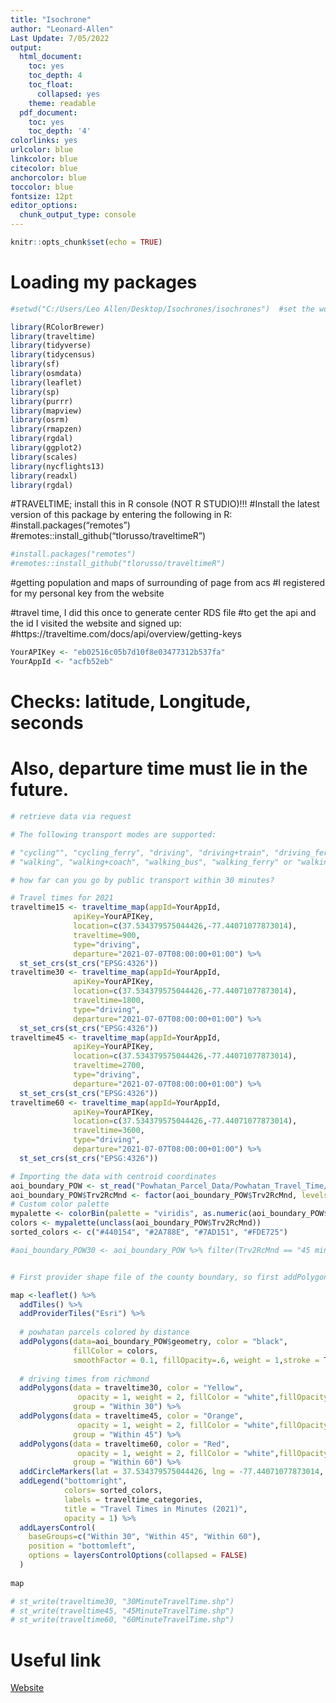```yaml
---
title: "Isochrone"
author: "Leonard-Allen"
Last Update: 7/05/2022
output:
  html_document:
    toc: yes
    toc_depth: 4
    toc_float:
      collapsed: yes
    theme: readable
  pdf_document:
    toc: yes
    toc_depth: '4'
colorlinks: yes
urlcolor: blue
linkcolor: blue
citecolor: blue
anchorcolor: blue
toccolor: blue
fontsize: 12pt
editor_options: 
  chunk_output_type: console
---
```


```r
knitr::opts_chunk$set(echo = TRUE)
```


# Loading my packages

```r
#setwd("C:/Users/Leo Allen/Desktop/Isochrones/isochrones")  #set the working directory

library(RColorBrewer)
library(traveltime)
library(tidyverse)
library(tidycensus)
library(sf)
library(osmdata)
library(leaflet)
library(sp)
library(purrr)
library(mapview)
library(osrm)
library(rmapzen)
library(rgdal)
library(ggplot2)
library(scales)
library(nycflights13)
library(readxl)
library(rgdal)
```

#TRAVELTIME; install this in R console (NOT R STUDIO)!!!
#Install the latest version of this package by entering the following in R:
#install.packages("remotes")
#remotes::install_github("tlorusso/traveltimeR")

```r
#install.packages("remotes")
#remotes::install_github("tlorusso/traveltimeR")
```



#getting population and maps of surrounding of page from acs
#I registered for my personal key from the website

##############
#travel time, I did this once to generate center RDS file
#to get the api and the id I visited the website and signed up:
#https://traveltime.com/docs/api/overview/getting-keys

```r

YourAPIKey <- "eb02516c05b7d10f8e03477312b537fa"
YourAppId <- "acfb52eb"

```

# Checks: latitude, Longitude, seconds
# Also, departure time must lie in the future.

```r
# retrieve data via request 

# The following transport modes are supported:

# "cycling"", "cycling_ferry", "driving", "driving+train", "driving_ferry", "public_transport", 
# "walking", "walking+coach", "walking_bus", "walking_ferry" or "walking_train".

# how far can you go by public transport within 30 minutes?

# Travel times for 2021
traveltime15 <- traveltime_map(appId=YourAppId,
              apiKey=YourAPIKey,
              location=c(37.534379575044426,-77.44071077873014),
              traveltime=900,
              type="driving",
              departure="2021-07-07T08:00:00+01:00") %>%
  st_set_crs(st_crs("EPSG:4326"))
traveltime30 <- traveltime_map(appId=YourAppId,
              apiKey=YourAPIKey,
              location=c(37.534379575044426,-77.44071077873014),
              traveltime=1800,
              type="driving",
              departure="2021-07-07T08:00:00+01:00") %>%
  st_set_crs(st_crs("EPSG:4326"))
traveltime45 <- traveltime_map(appId=YourAppId,
              apiKey=YourAPIKey,
              location=c(37.534379575044426,-77.44071077873014),
              traveltime=2700,
              type="driving",
              departure="2021-07-07T08:00:00+01:00") %>%
  st_set_crs(st_crs("EPSG:4326"))
traveltime60 <- traveltime_map(appId=YourAppId,
              apiKey=YourAPIKey,
              location=c(37.534379575044426,-77.44071077873014),
              traveltime=3600,
              type="driving",
              departure="2021-07-07T08:00:00+01:00") %>%
  st_set_crs(st_crs("EPSG:4326"))
```

```r
# Importing the data with centroid coordinates
aoi_boundary_POW <- st_read("Powhatan_Parcel_Data/Powhatan_Travel_Time/Powhatan_Travel_Times.shp") %>% st_transform(crs = st_crs("EPSG:4326"))
aoi_boundary_POW$Trv2RcMnd <- factor(aoi_boundary_POW$Trv2RcMnd, levels = c("30 minutes", "45 minutes", "One hour", "More than an hour"))
# Custom color palette
mypalette <- colorBin(palette = "viridis", as.numeric(aoi_boundary_POW$Trv2RcMnd), bins = 5)
colors <- mypalette(unclass(aoi_boundary_POW$Trv2RcMnd))
sorted_colors <- c("#440154", "#2A788E", "#7AD151", "#FDE725")

#aoi_boundary_POW30 <- aoi_boundary_POW %>% filter(Trv2RcMnd == "45 minutes")


# First provider shape file of the county boundary, so first addPolygons

map <-leaflet() %>%
  addTiles() %>%
  addProviderTiles("Esri") %>%  
  
  # powhatan parcels colored by distance
  addPolygons(data=aoi_boundary_POW$geometry, color = "black",
              fillColor = colors,
              smoothFactor = 0.1, fillOpacity=.6, weight = 1,stroke = T, ) %>%
  
  # driving times from richmond
  addPolygons(data = traveltime30, color = "Yellow",
               opacity = 1, weight = 2, fillColor = "white",fillOpacity = .1, 
              group = "Within 30") %>%
  addPolygons(data = traveltime45, color = "Orange",
               opacity = 1, weight = 2, fillColor = "white",fillOpacity = .1,
              group = "Within 45") %>%
  addPolygons(data = traveltime60, color = "Red",
               opacity = 1, weight = 2, fillColor = "white",fillOpacity = .1,
              group = "Within 60") %>%
  addCircleMarkers(lat = 37.534379575044426, lng = -77.44071077873014, label = "Richmond") %>%
  addLegend("bottomright", 
            colors= sorted_colors,
            labels = traveltime_categories,
            title = "Travel Times in Minutes (2021)", 
            opacity = 1) %>%
  addLayersControl(
    baseGroups=c("Within 30", "Within 45", "Within 60"),
    position = "bottomleft",
    options = layersControlOptions(collapsed = FALSE)
  )
  
map
```

```r
# st_write(traveltime30, "30MinuteTravelTime.shp")
# st_write(traveltime45, "45MinuteTravelTime.shp")
# st_write(traveltime60, "60MinuteTravelTime.shp")
```




# Useful link

[Website](https://tlorusso.github.io/traveltime/vignette.html#:~:text=traveltime%20%2D%20a%20Traveltime%20API%20Wrapper%20for%20R,-1%20Querying%20the&text=The%20isochrones%20display%20how%20far,modes%20of%20transport%20are%20supported.&text=For%20non%2Dcommercial%20use%20the,max%2030%20queries%20per%20min)